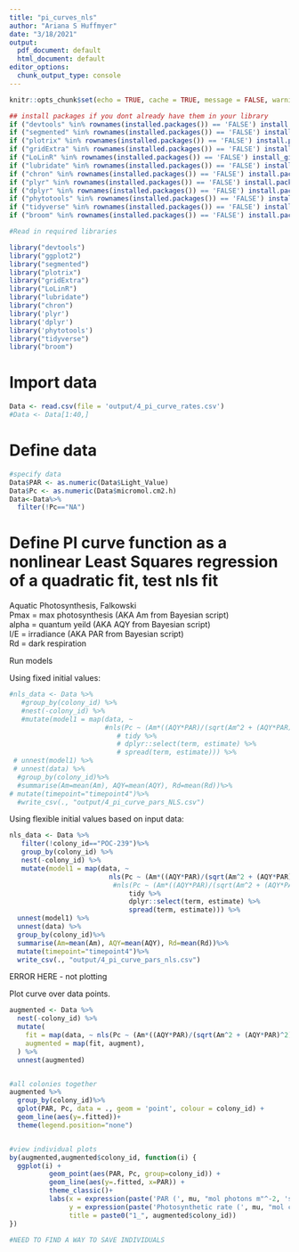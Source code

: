 ```yaml
---
title: "pi_curves_nls"
author: "Ariana S Huffmyer"
date: "3/18/2021"
output:
  pdf_document: default
  html_document: default
editor_options: 
  chunk_output_type: console
---
```


```r
knitr::opts_chunk$set(echo = TRUE, cache = TRUE, message = FALSE, warning = FALSE)
```

```r
## install packages if you dont already have them in your library
if ("devtools" %in% rownames(installed.packages()) == 'FALSE') install.packages('devtools') 
if ("segmented" %in% rownames(installed.packages()) == 'FALSE') install.packages('segmented') 
if ("plotrix" %in% rownames(installed.packages()) == 'FALSE') install.packages('plotrix') 
if ("gridExtra" %in% rownames(installed.packages()) == 'FALSE') install.packages('gridExtra') 
if ("LoLinR" %in% rownames(installed.packages()) == 'FALSE') install_github('colin-olito/LoLinR') 
if ("lubridate" %in% rownames(installed.packages()) == 'FALSE') install.packages('lubridate') 
if ("chron" %in% rownames(installed.packages()) == 'FALSE') install.packages('chron') 
if ("plyr" %in% rownames(installed.packages()) == 'FALSE') install.packages('plyr') 
if ("dplyr" %in% rownames(installed.packages()) == 'FALSE') install.packages('dplyr') 
if ("phytotools" %in% rownames(installed.packages()) == 'FALSE') install.packages('phytotools') 
if ("tidyverse" %in% rownames(installed.packages()) == 'FALSE') install.packages('tidyverse') 
if ("broom" %in% rownames(installed.packages()) == 'FALSE') install.packages('broom') 

#Read in required libraries

library("devtools")
library("ggplot2")
library("segmented")
library("plotrix")
library("gridExtra")
library("LoLinR")
library("lubridate")
library("chron")
library('plyr')
library('dplyr')
library('phytotools')
library("tidyverse")
library("broom")
```

# Import data
```r
Data <- read.csv(file = 'output/4_pi_curve_rates.csv')
#Data <- Data[1:40,]
```


# Define data  

```r
#specify data
Data$PAR <- as.numeric(Data$Light_Value)
Data$Pc <- as.numeric(Data$micromol.cm2.h)
Data<-Data%>%
  filter(!Pc=="NA")
```



# Define PI curve function as a nonlinear Least Squares regression of a quadratic fit, test nls fit
Aquatic Photosynthesis, Falkowski   
Pmax = max photosynthesis (AKA Am from Bayesian script)  
alpha = quantum yeild (AKA AQY from Bayesian script)  
I/E = irradiance (AKA PAR from Bayesian script)  
Rd = dark respiration   

Run models 

Using fixed initial values:

```r
#nls_data <- Data %>% 
   #group_by(colony_id) %>%
   #nest(-colony_id) %>%
   #mutate(model1 = map(data, ~ 
                        #nls(Pc ~ (Am*((AQY*PAR)/(sqrt(Am^2 + (AQY*PAR)^2)))-Rd), data=., start=list(Am=1,  AQY=0.002, Rd=.2)) %>%
                           # tidy %>%
                           # dplyr::select(term, estimate) %>% 
                           # spread(term, estimate))) %>%
 # unnest(model1) %>%
 # unnest(data) %>%
  #group_by(colony_id)%>%
  #summarise(Am=mean(Am), AQY=mean(AQY), Rd=mean(Rd))%>%
# mutate(timepoint="timepoint4")%>%
  #write_csv(., "output/4_pi_curve_pars_NLS.csv")
```

Using flexible initial values based on input data:  

```r
nls_data <- Data %>% 
   filter(!colony_id=="POC-239")%>%
   group_by(colony_id) %>%
   nest(-colony_id) %>%
   mutate(model1 = map(data, ~ 
                         nls(Pc ~ (Am*((AQY*PAR)/(sqrt(Am^2 + (AQY*PAR)^2)))-Rd), data=., start=list(Am=(max(.$Pc)-min(.$Pc)),  AQY=0.005, Rd=-min(.$Pc))) %>%
                          #nls(Pc ~ (Am*((AQY*PAR)/(sqrt(Am^2 + (AQY*PAR)^2)))-Rd), data=., start=list(Am=1,  AQY=0.01, Rd=0.2)) %>%
                              tidy %>%
                              dplyr::select(term, estimate) %>% 
                              spread(term, estimate))) %>%
  unnest(model1) %>%
  unnest(data) %>%
  group_by(colony_id)%>%
  summarise(Am=mean(Am), AQY=mean(AQY), Rd=mean(Rd))%>%
  mutate(timepoint="timepoint4")%>%
  write_csv(., "output/4_pi_curve_pars_nls.csv")
```

ERROR HERE - not plotting   

Plot curve over data points.  
```r
augmented <- Data %>% 
  nest(-colony_id) %>% 
  mutate(
    fit = map(data, ~ nls(Pc ~ (Am*((AQY*PAR)/(sqrt(Am^2 + (AQY*PAR)^2)))-Rd), data=., start=list(Am=(max(.$Pc)-min(.$Pc)),  AQY=0.005, Rd=-min(.$Pc)))),
    augmented = map(fit, augment),
  ) %>% 
  unnest(augmented)


#all colonies together
augmented %>%
  group_by(colony_id)%>%
  qplot(PAR, Pc, data = ., geom = 'point', colour = colony_id) +
  geom_line(aes(y=.fitted))+
  theme(legend.position="none")


#view individual plots
by(augmented,augmented$colony_id, function(i) {
  ggplot(i) +
          geom_point(aes(PAR, Pc, group=colony_id)) + 
          geom_line(aes(y=.fitted, x=PAR)) + 
          theme_classic()+
          labs(x = expression(paste('PAR (', mu, "mol photons m"^-2, 's'^-1,")")),
               y = expression(paste('Photosynthetic rate (', mu, "mol cm"^-2, 'h'^-1,")")),
               title = paste0("1_", augmented$colony_id))
})

#NEED TO FIND A WAY TO SAVE INDIVIDUALS 
```










